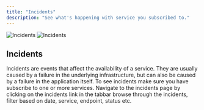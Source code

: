 ```yaml
---
title: "Incidents"
description: "See what's happening with service you subscribed to."
---
```


<img
  className="block dark:hidden"
  src="/images/incidents-light.png"
  alt="Incidents"
/>
<img
  className="hidden dark:block"
  src="/images/incidents-dark.png"
  alt="Incidents"
/>

## Incidents

Incidents are events that affect the availability of a service. They are usually caused by a failure in the underlying infrastructure, but can also be caused by a failure in the application itself. To see incidents make sure you have subscribe to one or more services. Navigate to the incidents page by clicking on the incidents link in the tabbar browse through the incidents, filter based on date, service, endpoint, status etc.
